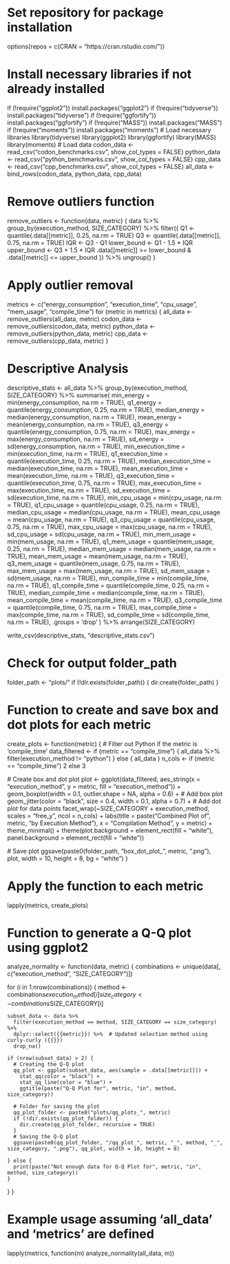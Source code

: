 # Set repository for package installation
options(repos = c(CRAN = "https://cran.rstudio.com/"))

# Install necessary libraries if not already installed
if (!require("ggplot2")) install.packages("ggplot2")
if (!require("tidyverse")) install.packages("tidyverse")
if (!require("ggfortify")) install.packages("ggfortify")
if (!require("MASS")) install.packages("MASS")
if (!require("moments")) install.packages("moments")
# Load necessary libraries
library(tidyverse)
library(ggplot2)
library(ggfortify)
library(MASS)
library(moments)
# Load data
codon_data <- read_csv("codon_benchmarks.csv", show_col_types = FALSE)
python_data <- read_csv("python_benchmarks.csv", show_col_types = FALSE)
cpp_data <- read_csv("cpp_benchmarks.csv", show_col_types = FALSE)
all_data <- bind_rows(codon_data, python_data, cpp_data)

# Remove outliers function
remove_outliers <- function(data, metric) {
  data %>%
    group_by(execution_method, SIZE_CATEGORY) %>%
    filter({
      Q1 <- quantile(.data[[metric]], 0.25, na.rm = TRUE)
      Q3 <- quantile(.data[[metric]], 0.75, na.rm = TRUE)
      IQR <- Q3 - Q1
      lower_bound <- Q1 - 1.5 * IQR
      upper_bound <- Q3 + 1.5 * IQR
      .data[[metric]] >= lower_bound & .data[[metric]] <= upper_bound
    }) %>%
    ungroup()
}


# Apply outlier removal
 metrics <- c("energy_consumption", "execution_time", "cpu_usage", "mem_usage", "compile_time")
 for (metric in metrics) {
  all_data <- remove_outliers(all_data, metric)
  codon_data <- remove_outliers(codon_data, metric)
  python_data <- remove_outliers(python_data, metric)
  cpp_data <- remove_outliers(cpp_data, metric)
 }


# Descriptive Analysis
descriptive_stats <- all_data %>%
  group_by(execution_method, SIZE_CATEGORY) %>%
  summarise(
    min_energy = min(energy_consumption, na.rm = TRUE),
    q1_energy = quantile(energy_consumption, 0.25, na.rm = TRUE),
    median_energy = median(energy_consumption, na.rm = TRUE),
    mean_energy = mean(energy_consumption, na.rm = TRUE),
    q3_energy = quantile(energy_consumption, 0.75, na.rm = TRUE),
    max_energy = max(energy_consumption, na.rm = TRUE),
    sd_energy = sd(energy_consumption, na.rm = TRUE),
    min_execution_time = min(execution_time, na.rm = TRUE),
    q1_execution_time = quantile(execution_time, 0.25, na.rm = TRUE),
    median_execution_time = median(execution_time, na.rm = TRUE),
    mean_execution_time = mean(execution_time, na.rm = TRUE),
    q3_execution_time = quantile(execution_time, 0.75, na.rm = TRUE),
    max_execution_time = max(execution_time, na.rm = TRUE),
    sd_execution_time = sd(execution_time, na.rm = TRUE),
    min_cpu_usage = min(cpu_usage, na.rm = TRUE),
    q1_cpu_usage = quantile(cpu_usage, 0.25, na.rm = TRUE),
    median_cpu_usage = median(cpu_usage, na.rm = TRUE),
    mean_cpu_usage = mean(cpu_usage, na.rm = TRUE),
    q3_cpu_usage = quantile(cpu_usage, 0.75, na.rm = TRUE),
    max_cpu_usage = max(cpu_usage, na.rm = TRUE),
    sd_cpu_usage = sd(cpu_usage, na.rm = TRUE),
    min_mem_usage = min(mem_usage, na.rm = TRUE),
    q1_mem_usage = quantile(mem_usage, 0.25, na.rm = TRUE),
    median_mem_usage = median(mem_usage, na.rm = TRUE),
    mean_mem_usage = mean(mem_usage, na.rm = TRUE),
    q3_mem_usage = quantile(mem_usage, 0.75, na.rm = TRUE),
    max_mem_usage = max(mem_usage, na.rm = TRUE),
    sd_mem_usage = sd(mem_usage, na.rm = TRUE),
    min_compile_time = min(compile_time, na.rm = TRUE),
    q1_compile_time = quantile(compile_time, 0.25, na.rm = TRUE),
    median_compile_time = median(compile_time, na.rm = TRUE),
    mean_compile_time = mean(compile_time, na.rm = TRUE),
    q3_compile_time = quantile(compile_time, 0.75, na.rm = TRUE),
    max_compile_time = max(compile_time, na.rm = TRUE),
    sd_compile_time = sd(compile_time, na.rm = TRUE),
    .groups = 'drop'
  ) %>%
  arrange(SIZE_CATEGORY)

write_csv(descriptive_stats, "descriptive_stats.csv")

# Check for output folder_path
folder_path <- "plots/"
if (!dir.exists(folder_path)) {
  dir.create(folder_path)
}

# Function to create and save box and dot plots for each metric
create_plots <- function(metric) {
  # Filter out Python if the metric is 'compile_time'
  data_filtered <- if (metric == "compile_time") {
    all_data %>% filter(execution_method != "python")
  } else {
    all_data
  }
  n_cols <- if (metric == "compile_time") 2 else 3  

  # Create box and dot plot
  plot <- ggplot(data_filtered, aes_string(x = "execution_method", y = metric, fill = "execution_method")) +
    geom_boxplot(width = 0.1, outlier.shape = NA, alpha = 0.6) +  # Add box plot
    geom_jitter(color = "black", size = 0.4, width = 0.1, alpha = 0.7) +  # Add dot plot for data points
    facet_wrap(~SIZE_CATEGORY + execution_method, scales = "free_y", ncol = n_cols) +
    labs(title = paste("Combined Plot of", metric, "by Execution Method"), x = "Compilation Method", y = metric) +
    theme_minimal() +
    theme(plot.background = element_rect(fill = "white"), panel.background = element_rect(fill = "white"))

  # Save plot
  ggsave(paste0(folder_path, "box_dot_plot_", metric, ".png"), plot, width = 10, height = 8, bg = "white")
}

# Apply the function to each metric
lapply(metrics, create_plots)

# Function to generate a Q-Q plot using ggplot2
analyze_normality <- function(data, metric) {
  combinations <- unique(data[, c("execution_method", "SIZE_CATEGORY")])

  for (i in 1:nrow(combinations)) {
    method <- combinations$execution_method[i]
    size_category <- combinations$SIZE_CATEGORY[i]

    subset_data <- data %>%
      filter(execution_method == method, SIZE_CATEGORY == size_category) %>%
      dplyr::select({{metric}}) %>%  # Updated selection method using curly-curly ({{}})
      drop_na()

    if (nrow(subset_data) > 2) {
      # Creating the Q-Q plot
      qq_plot <- ggplot(subset_data, aes(sample = .data[[metric]])) +
        stat_qq(color = "black") +
        stat_qq_line(color = "blue") +
        ggtitle(paste("Q-Q Plot for", metric, "in", method, size_category))

      # Folder for saving the plot
      qq_plot_folder <- paste0("plots/qq_plots_", metric)
      if (!dir.exists(qq_plot_folder)) {
        dir.create(qq_plot_folder, recursive = TRUE)
      }
      # Saving the Q-Q plot
      ggsave(paste0(qq_plot_folder, "/qq_plot_", metric, "_", method, "_", size_category, ".png"), qq_plot, width = 10, height = 8)

    } else {
      print(paste("Not enough data for Q-Q Plot for", metric, "in", method, size_category))
    }
  }
}

# Example usage assuming 'all_data' and 'metrics' are defined
lapply(metrics, function(m) analyze_normality(all_data, m))

